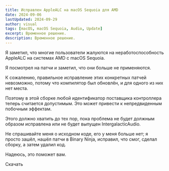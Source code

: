 ---
title: Исправлен AppleALC на macOS Sequoia для AMD
date: 2024-09-06
lastUpdated: 2024-09-29
author: visual
tags: [macOS, macOS Sequoia, Audio, Update]
excerpt: Временное решение.
description: Временное решение.
---


Я заметил, что многие пользователи жалуются на неработоспособность AppleALC на системах AMD с macOS Sequoia.

Я посмотрел на патчи и заметил, что они больше не применяются.

К сожалению, правильное исправление этих конкретных патчей невозможно, потому что компилятор был обновлён, и для одного из них нет места.

Поэтому в этой сборке любой идентификатор поставщика контроллера теперь считается допустимым. Это может привести к непредвиденным побочным эффектам.

Этого должно хватить до тех пор, пока проблема не будет должным образом исправлена или не будет выпущен IntergalacticAudio.

Не спрашивайте меня о исходном коде, его у меня больше нет; я просто зашёл, нашёл патчи в Binary Ninja, исправил, что смог, сделал сборку, а затем удалил код.

Надеюсь, это поможет вам.

<LinkButton href="/Extras/Kexts/AppleALC-1.9.2-RELEASE.zip">
Скачать
</LinkButton>
